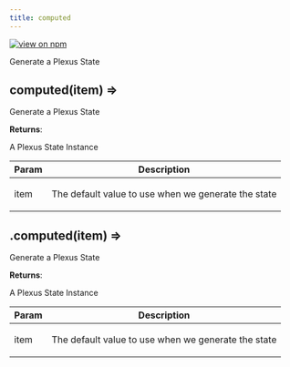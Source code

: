 ```yaml
---
title: computed
---
```


[![view on npm](http://img.shields.io/npm/v/@plexusjs/core.svg)](https://www.npmjs.org/package/@plexusjs/core)

Generate a Plexus State

<a name='computed'></a>

## computed(item) ⇒

<p>Generate a Plexus State</p>

**Returns**: <p>A Plexus State Instance</p>

| Param | Description                                                |
| ----- | ---------------------------------------------------------- |
| item  | <p>The default value to use when we generate the state</p> |

<a name='Scope+computed'></a>

## .computed(item) ⇒

<p>Generate a Plexus State</p>

**Returns**: <p>A Plexus State Instance</p>

| Param | Description                                                |
| ----- | ---------------------------------------------------------- |
| item  | <p>The default value to use when we generate the state</p> |
